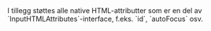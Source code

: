 
<Meta title="Design system/Datepicker/Docs" component={Datepicker} />

<ArgsTable story={PRIMARY_STORY} />
I tillegg støttes alle native HTML-attributter som er en del av `InputHTMLAttributes<HTMLInputElement>`-interface, f.eks. `id`, `autoFocus` osv.
